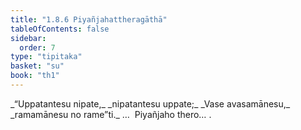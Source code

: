 ```yaml
---
title: "1.8.6 Piyañjahattheragāthā"
tableOfContents: false
sidebar:
  order: 7
type: "tipitaka"
basket: "su"
book: "th1"
---
```



<DynamicBreadcrumb />

<Division number="76" book="th1">

<Paragraph number="171" type="verses" book="th1">
_“Uppatantesu nipate,_  
_nipatantesu uppate;_  
_Vase avasamānesu,_  
_ramamānesu no rame”ti._  


</Paragraph>
</Division>

<Paragraph number="172" type="center" book="th1">
…  Piyañjaho thero… .
</Paragraph>